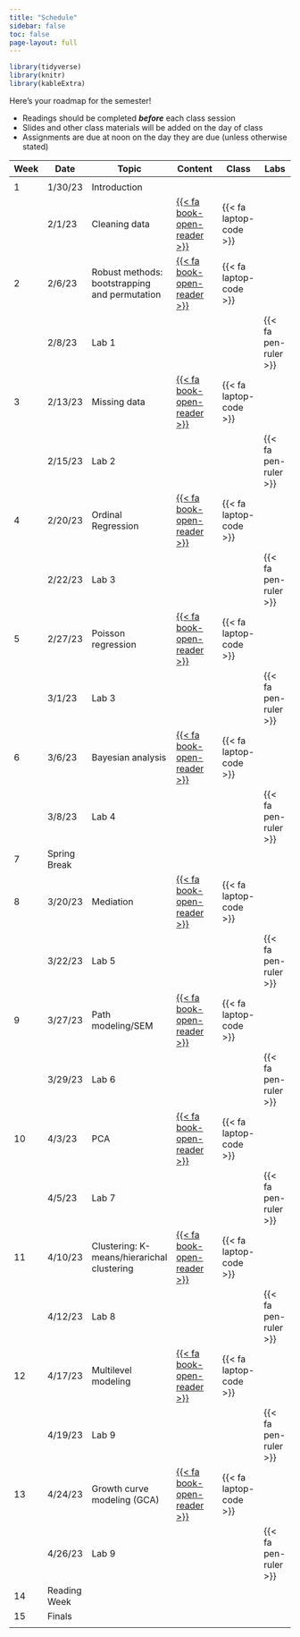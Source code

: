 ```yaml
---
title: "Schedule"
sidebar: false
toc: false
page-layout: full
---
```


```r
library(tidyverse)
library(knitr)
library(kableExtra)
```

::: schedule-page
Here's your roadmap for the semester!

<ul class="icon-list">

<li><i class="fas fa-book-reader"></i> Readings should be completed ***before*** each class session</li>

<li><i class="fas fa-tv"></i> Slides and other class materials will be added on the day of class</li>

<li><i class="fas fa pen-ruler"></i> Assignments are due at noon on the day they are due (unless otherwise stated)</li>

</ul>
| Week  | Date         | Topic                                           | Content                                                   | Class                           | Labs                          |
|-------|--------------|-------------------------------------------------|-----------------------------------------------------------|---------------------------------|-------------------------------|
|       |              |                                                 |                                                           |                                 |                               |
| 1     | 1/30/23      | Introduction                                    |                                                           |                                 |                               |
|       | 2/1/23       | Cleaning   data                                 | [{{<    fa   book-open-reader >}}](/schedule/01-week.qmd) |        {{<   fa laptop-code >}} |                               |
| 2     | 2/6/23       | Robust methods:   bootstrapping and permutation | [{{<    fa   book-open-reader >}}](/schedule/02-week.qmd) |        {{<   fa laptop-code >}} |                               |
|       | 2/8/23       | Lab 1                                           |                                                           |                                 |        {{<   fa pen-ruler >}} |
| 3     | 2/13/23      | Missing data                                    | [{{<    fa   book-open-reader >}}](/schedule/03-week.qmd) |        {{<   fa laptop-code >}} |                               |
|       | 2/15/23      | Lab 2                                           |                                                           |                                 |        {{<   fa pen-ruler >}} |
| 4     | 2/20/23      | Ordinal   Regression                            | [{{<    fa   book-open-reader >}}](/schedule/04-week.qmd) |        {{<   fa laptop-code >}} |                               |
|       | 2/22/23      | Lab 3                                           |                                                           |                                 |        {{<   fa pen-ruler >}} |
| 5     | 2/27/23      | Poisson   regression                            | [{{<    fa   book-open-reader >}}](/schedule/05-week.qmd) |        {{<   fa laptop-code >}} |                               |
|       | 3/1/23       | Lab 3                                           |                                                           |                                 |        {{<   fa pen-ruler >}} |
| 6     | 3/6/23       | Bayesian   analysis                             | [{{<    fa   book-open-reader >}}](/schedule/06-week.qmd) |        {{<   fa laptop-code >}} |                               |
|       | 3/8/23       | Lab 4                                           |                                                           |                                 |        {{<   fa pen-ruler >}} |
| 7     | Spring Break |                                                 |                                                           |                                 |                               |
| 8     | 3/20/23      | Mediation                                       | [{{<    fa   book-open-reader >}}](/schedule/08-week.qmd) |        {{<   fa laptop-code >}} |                               |
|       | 3/22/23      | Lab 5                                           |                                                           |                                 |        {{<   fa pen-ruler >}} |
| 9     | 3/27/23      | Path   modeling/SEM                             | [{{<    fa   book-open-reader >}}](/schedule/09-week.qmd) | {{<   fa laptop-code >}}        |                               |
|       | 3/29/23      | Lab 6                                           |                                                           |                                 |        {{<   fa pen-ruler >}} |
| 10    | 4/3/23       | PCA                                             | [{{<    fa   book-open-reader >}}](/schedule/10-week.qmd) |        {{<   fa laptop-code >}} |                               |
|       | 4/5/23       | Lab 7                                           |                                                           |                                 |        {{<   fa pen-ruler >}} |
| 11    | 4/10/23      | Clustering:   K-means/hierarichal clustering    | [{{<    fa   book-open-reader >}}](/schedule/11-week.qmd) |        {{<   fa laptop-code >}} |                               |
|       | 4/12/23      | Lab 8                                           |                                                           |                                 |        {{<   fa pen-ruler >}} |
| 12    | 4/17/23      | Multilevel   modeling                           | [{{<    fa   book-open-reader >}}](/schedule/12-week.qmd) |        {{<   fa laptop-code >}} |                               |
|       | 4/19/23      | Lab 9                                           |                                                           |                                 |        {{<   fa pen-ruler >}} |
| 13    | 4/24/23      | Growth curve  modeling (GCA)                    | [{{<    fa   book-open-reader >}}](/schedule/13-week.qmd) |        {{<   fa laptop-code >}} |                               |
|       | 4/26/23      | Lab 9                                           |                                                           |                                 |        {{<   fa pen-ruler >}} |
| 14    | Reading Week |                                                 |                                                           |                                 |                               |
| 15    | Finals       |                                                 |                                                           |                                 |                               |
|       |              |                                                 |                                                           |                                 |                               |
                          
:::
